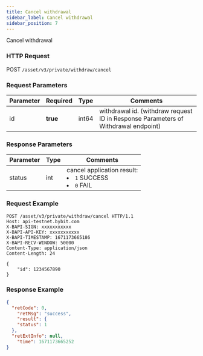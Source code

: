 ```yaml
---
title: Cancel withdrawal
sidebar_label: Cancel withdrawal
sidebar_position: 7
---
```

Cancel withdrawal

### HTTP Request
POST `/asset/v3/private/withdraw/cancel`

### Request Parameters
| Parameter | Required | Type | Comments|
|:----- |:-------|:-----|------ |
|id| <b>true</b> | int64 |withdrawal id. (withdraw request ID in Response Parameters of Withdrawal endpoint)|

### Response Parameters
| Parameter | Type | Comments|
|:----- |:-----|----- |
|status|int|cancel application result: <li>`1` SUCCESS</li><li>`0` FAIL</li>|

### Request Example

<Tabs>
<TabItem value="console" label="Console">

```http
POST /asset/v3/private/withdraw/cancel HTTP/1.1
Host: api-testnet.bybit.com
X-BAPI-SIGN: xxxxxxxxxxx
X-BAPI-API-KEY: xxxxxxxxxxx
X-BAPI-TIMESTAMP: 1671173665186
X-BAPI-RECV-WINDOW: 50000
Content-Type: application/json
Content-Length: 24

{
    "id": 1234567890
}
```

</TabItem>
</Tabs>

### Response Example

<Tabs>
<TabItem value="js linear" label="assets">

```json
{
  "retCode": 0,
    "retMsg": "success",
    "result": {
    "status": 1
  },
  "retExtInfo": null,
    "time": 1671173665252
}
```
</TabItem>
</Tabs>